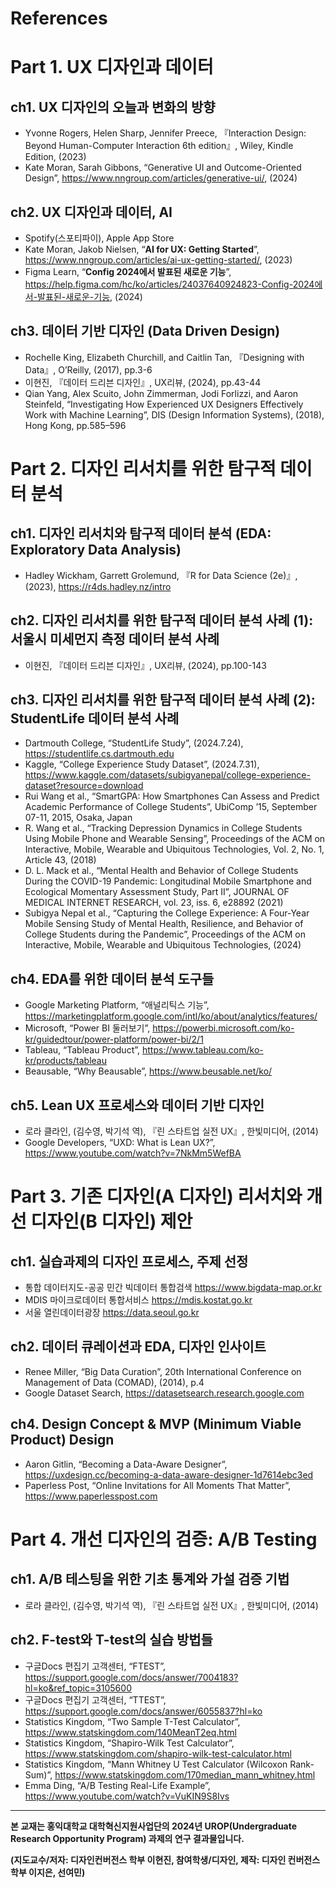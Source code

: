 # References {.unnumbered}

::: {#refs}
:::

# Part 1. UX 디자인과 데이터

## ch1. UX 디자인의 오늘과 변화의 방향

- Yvonne Rogers, Helen Sharp, Jennifer Preece, 『Interaction Design: Beyond Human-Computer Interaction 6th edition』, Wiley, Kindle Edition, (2023)
- Kate Moran, Sarah Gibbons, "Generative UI and Outcome-Oriented Design", [https://www.nngroup.com/articles/generative-ui/](https://www.nngroup.com/articles/generative-ui/), (2024)

## ch2. UX 디자인과 데이터, AI

- Spotify(스포티파이), Apple App Store
- Kate Moran, Jakob Nielsen, "**AI for UX: Getting Started**", <https://www.nngroup.com/articles/ai-ux-getting-started/>, (2023)
- Figma Learn, "**Config 2024에서 발표된 새로운 기능**", [https://help.figma.com/hc/ko/articles/24037640924823-Config-2024에서-발표된-새로운-기능](https://help.figma.com/hc/ko/articles/24037640924823-Config-2024%EC%97%90%EC%84%9C-%EB%B0%9C%ED%91%9C%EB%90%9C-%EC%83%88%EB%A1%9C%EC%9A%B4-%EA%B8%B0%EB%8A%A5), (2024)

## ch3. 데이터 기반 디자인 (Data Driven Design)

- Rochelle King, Elizabeth Churchill, and Caitlin Tan, 『Designing with Data』, O’Reilly, (2017), pp.3-6
- 이현진, 『데이터 드리븐 디자인』, UX리뷰, (2024), pp.43-44
- Qian Yang, Alex Scuito, John Zimmerman, Jodi Forlizzi, and Aaron Steinfeld, "Investigating How Experienced UX Designers Effectively Work with Machine Learning", DIS (Design Information Systems), (2018), Hong Kong, pp.585–596

# Part 2. 디자인 리서치를 위한 탐구적 데이터 분석

## ch1. 디자인 리서치와 탐구적 데이터 분석 (EDA: Exploratory Data Analysis)

- Hadley Wickham, Garrett Grolemund, 『R for Data Science (2e)』, (2023), [https://r4ds.hadley.nz/intro](https://r4ds.hadley.nz/intro)

## ch2. 디자인 리서치를 위한 탐구적 데이터 분석 사례 (1): 서울시 미세먼지 측정 데이터 분석 사례

- 이현진, 『데이터 드리븐 디자인』, UX리뷰, (2024), pp.100-143

## ch3. 디자인 리서치를 위한 탐구적 데이터 분석 사례 (2): StudentLife 데이터 분석 사례

- Dartmouth College, "StudentLife Study", (2024.7.24), [https://studentlife.cs.dartmouth.edu](https://studentlife.cs.dartmouth.edu/)
- Kaggle, "College Experience Study Dataset", (2024.7.31), [https://www.kaggle.com/datasets/subigyanepal/college-experience-dataset?resource=download](https://www.kaggle.com/datasets/subigyanepal/college-experience-dataset?resource=download)
- Rui Wang et al., "SmartGPA: How Smartphones Can Assess and Predict Academic Performance of College Students", UbiComp ’15, September 07-11, 2015, Osaka, Japan
- R. Wang et al., "Tracking Depression Dynamics in College Students Using Mobile Phone and Wearable Sensing", Proceedings of the ACM on Interactive, Mobile, Wearable and Ubiquitous Technologies, Vol. 2, No. 1, Article 43, (2018)
- D. L. Mack et al., "Mental Health and Behavior of College Students During the COVID-19 Pandemic: Longitudinal Mobile Smartphone and Ecological Momentary Assessment Study, Part II", JOURNAL OF MEDICAL INTERNET RESEARCH, vol. 23, iss. 6, e28892 (2021)
- Subigya Nepal et al., "Capturing the College Experience: A Four-Year Mobile Sensing Study of Mental Health, Resilience, and Behavior of College Students during the Pandemic", Proceedings of the ACM on Interactive, Mobile, Wearable and Ubiquitous Technologies, (2024)

## ch4. EDA를 위한 데이터 분석 도구들

- Google Marketing Platform, "애널리틱스 기능", [https://marketingplatform.google.com/intl/ko/about/analytics/features/](https://marketingplatform.google.com/intl/ko/about/analytics/features/)
- Microsoft, "Power BI 둘러보기", [https://powerbi.microsoft.com/ko-kr/guidedtour/power-platform/power-bi/2/1](https://powerbi.microsoft.com/ko-kr/guidedtour/power-platform/power-bi/2/1)
- Tableau, "Tableau Product", [https://www.tableau.com/ko-kr/products/tableau](https://www.tableau.com/ko-kr/products/tableau)
- Beausable, "Why Beausable", [https://www.beusable.net/ko/](https://www.beusable.net/ko/)

## ch5. Lean UX 프로세스와 데이터 기반 디자인

- 로라 클라인, (김수영, 박기석 역), 『린 스타트업 실전 UX』, 한빛미디어, (2014)
- Google Developers, "UXD: What is Lean UX?", [https://www.youtube.com/watch?v=7NkMm5WefBA](https://www.youtube.com/watch?v=7NkMm5WefBA)

# Part 3. 기존 디자인(A 디자인) 리서치와 개선 디자인(B 디자인) 제안

## ch1. 실습과제의 디자인 프로세스, 주제 선정

- 통합 데이터지도-공공 민간 빅데이터 통합검색 [https://www.bigdata-map.or.kr](https://www.bigdata-map.or.kr)
- MDIS 마이크로데이터 통합서비스 [https://mdis.kostat.go.kr](https://mdis.kostat.go.kr)
- 서울 열린데이터광장 [https://data.seoul.go.kr](https://data.seoul.go.kr)

## ch2. 데이터 큐레이션과 EDA, 디자인 인사이트

- Renee Miller, "Big Data Curation", 20th International Conference on Management of Data (COMAD), (2014), p.4
- Google Dataset Search, [https://datasetsearch.research.google.com](https://datasetsearch.research.google.com)

## ch4. Design Concept & MVP (Minimum Viable Product) Design

- Aaron Gitlin, "Becoming a Data-Aware Designer", [https://uxdesign.cc/becoming-a-data-aware-designer-1d7614ebc3ed](https://uxdesign.cc/becoming-a-data-aware-designer-1d7614ebc3ed)
- Paperless Post, "Online Invitations for All Moments That Matter", [https://www.paperlesspost.com](https://www.paperlesspost.com)

# Part 4. 개선 디자인의 검증: A/B Testing

## ch1. A/B 테스팅을 위한 기초 통계와 가설 검증 기법

- 로라 클라인, (김수영, 박기석 역), 『린 스타트업 실전 UX』, 한빛미디어, (2014)

## ch2. F-test와 T-test의 실습 방법들

- 구글Docs 편집기 고객센터, "FTEST", <https://support.google.com/docs/answer/7004183?hl=ko&ref_topic=3105600>
- 구글Docs 편집기 고객센터, "TTEST", <https://support.google.com/docs/answer/6055837?hl=ko>
- Statistics Kingdom, "Two Sample T-Test Calculator", <https://www.statskingdom.com/140MeanT2eq.html>
- Statistics Kingdom, "Shapiro-Wilk Test Calculator", <https://www.statskingdom.com/shapiro-wilk-test-calculator.html>
- Statistics Kingdom, "Mann Whitney U Test Calculator (Wilcoxon Rank-Sum)", <https://www.statskingdom.com/170median_mann_whitney.html>
- Emma Ding, "A/B Testing Real-Life Example", <https://www.youtube.com/watch?v=VuKIN9S8Ivs>

---

**본 교재는 홍익대학교 대학혁신지원사업단의 2024년 UROP(Undergraduate Research Opportunity Program) 과제의 연구 결과물입니다.**

**(지도교수/저자: 디자인컨버전스 학부 이현진, 참여학생/디자인, 제작: 디자인 컨버전스 학부 이지은, 선여민)**
